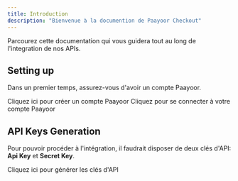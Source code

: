 ```yaml
---
title: Introduction
description: "Bienvenue à la documention de Paayoor Checkout"
---
```


Parcourez cette documentation qui vous guidera tout au long de l'integration de nos APIs.

## Setting up

Dans un premier temps, assurez-vous d'avoir un compte Paayoor. 

<CardGroup cols={2}>
  <Card
    title="Create account"
    icon="plus"
    href="https://mintlify.com/docs/quickstart"
  >
    Cliquez ici pour créer un compte Paayoor
  </Card>
  <Card
    title="Sign in account"
    icon="right-to-bracket"
    href="https://mintlify.com/docs/development"
  >
    Cliquez pour se connecter à votre compte Paayoor
  </Card>
</CardGroup>

## API Keys Generation

Pour pouvoir procéder à l'intégration, il faudrait disposer de deux clés d'API: **Api Key** et **Secret Key**.

<CardGroup cols={1}>
  <Card
    title="Generate keys"
    icon="key"
    href="https://mintlify.com/docs/settings/global"
  >
    Cliquez ici pour générer les clés d'API
  </Card>
</CardGroup>
